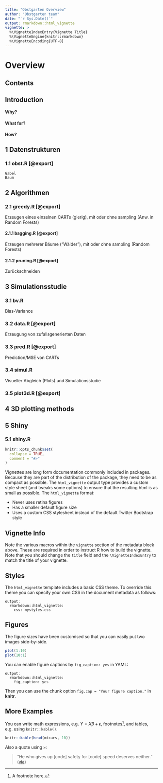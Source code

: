 ```yaml
---
title: "Obstgarten Overview"
author: "Obstgarten team"
date: "`r Sys.Date()`"
output: rmarkdown::html_vignette
vignette: >
  %\VignetteIndexEntry{Vignette Title}
  %\VignetteEngine{knitr::rmarkdown}
  %\VignetteEncoding{UTF-8}
---
```


# Overview
## Contents
## Introduction
#### Why?
#### What for?
#### How?

## 1 Datenstrukturen

### 1.1 obst.R [@export]

    Gabel
    Baum

## 2 Algorithmen

### 2.1 greedy.R [@export]

Erzeugen eines einzelnen CARTs (gierig), mit oder ohne sampling (Anw. in Random Forests)

#### 2.1.1 bagging.R [@export]

Erzeugen mehrerer Bäume ("Wälder"), mit oder ohne sampling (Random Forests)

#### 2.1.2 pruning.R [@export]

Zurückschneiden

## 3 Simulationsstudie

### 3.1 bv.R

Bias-Variance

### 3.2 data.R [@export]

Erzeugung von zufallsgenerierten Daten

### 3.3 pred.R [@export]

Prediction/MSE von CARTs

### 3.4 simul.R

Visueller Abgleich (Plots) und Simulationsstudie

### 3.5 plot3d.R [@export]

## 4 3D plotting methods

## 5 Shiny

### 5.1 shiny.R


```r
knitr::opts_chunk$set(
  collapse = TRUE,
  comment = "#>"
)
```

Vignettes are long form documentation commonly included in packages. Because they are part of the distribution of the package, they need to be as compact as possible. The `html_vignette` output type provides a custom style sheet (and tweaks some options) to ensure that the resulting html is as small as possible. The `html_vignette` format:

- Never uses retina figures
- Has a smaller default figure size
- Uses a custom CSS stylesheet instead of the default Twitter Bootstrap style

## Vignette Info

Note the various macros within the `vignette` section of the metadata block above. These are required in order to instruct R how to build the vignette. Note that you should change the `title` field and the `\VignetteIndexEntry` to match the title of your vignette.

## Styles

The `html_vignette` template includes a basic CSS theme. To override this theme you can specify your own CSS in the document metadata as follows:

    output: 
      rmarkdown::html_vignette:
        css: mystyles.css

## Figures

The figure sizes have been customised so that you can easily put two images side-by-side. 

```r
plot(1:10)
plot(10:1)
```

You can enable figure captions by `fig_caption: yes` in YAML:

    output:
      rmarkdown::html_vignette:
        fig_caption: yes

Then you can use the chunk option `fig.cap = "Your figure caption."` in **knitr**.

## More Examples

You can write math expressions, e.g. $Y = X\beta + \epsilon$, footnotes^[A footnote here.], and tables, e.g. using `knitr::kable()`.

```r
knitr::kable(head(mtcars, 10))
```

Also a quote using `>`:

> "He who gives up [code] safety for [code] speed deserves neither."
([via](https://twitter.com/hadleywickham/status/504368538874703872))



